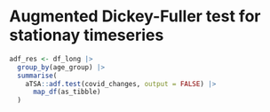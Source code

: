 # Augmented Dickey-Fuller test for stationay timeseries

```r
adf_res <- df_long |>
  group_by(age_group) |>
  summarise(
    aTSA::adf.test(covid_changes, output = FALSE) |>
      map_df(as_tibble)
  )
```